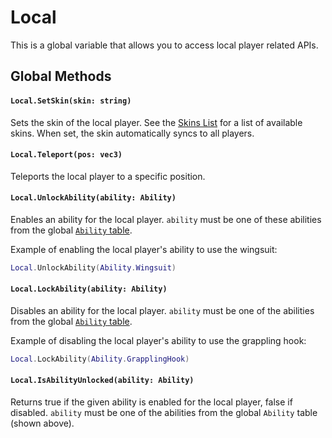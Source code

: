 # Local

This is a global variable that allows you to access local player related APIs.

## Global Methods

#### `Local.SetSkin(skin: string)`

Sets the skin of the local player. See the [Skins List](/reference/skins-list) for a list of available skins. When set, the skin automatically syncs to all players.

#### `Local.Teleport(pos: vec3)`

Teleports the local player to a specific position.

#### `Local.UnlockAbility(ability: Ability)`

Enables an ability for the local player. `ability` must be one of these abilities from the global [`Ability` table](/client-api/ability).

Example of enabling the local player's ability to use the wingsuit:
```lua
Local.UnlockAbility(Ability.Wingsuit)
```

#### `Local.LockAbility(ability: Ability)`

Disables an ability for the local player. `ability` must be one of the abilities from the global [`Ability` table](/client-api/ability).

Example of disabling the local player's ability to use the grappling hook:

```lua
Local.LockAbility(Ability.GrapplingHook)
```

#### `Local.IsAbilityUnlocked(ability: Ability)`

Returns true if the given ability is enabled for the local player, false if disabled. `ability` must be one of the abilities from the global `Ability` table (shown above).


